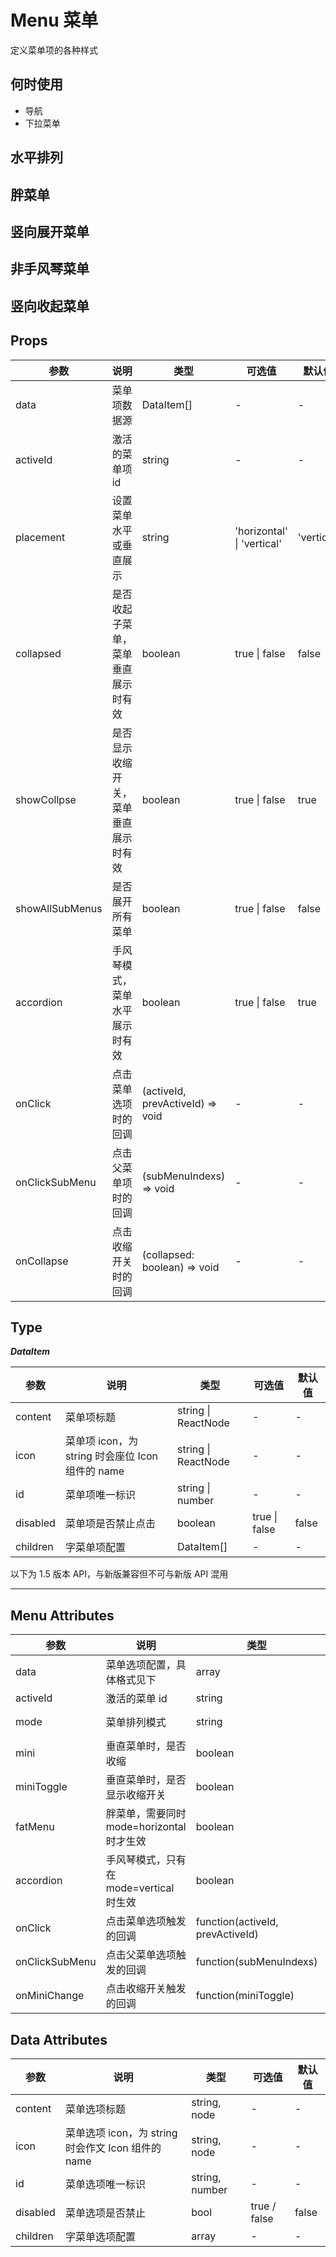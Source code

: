 # Menu 菜单

定义菜单项的各种样式

## 何时使用

- 导航
- 下拉菜单

## 水平排列


<DemoRow />

## 胖菜单


<DemoFat />

## 竖向展开菜单


<DemoVertical />

## 非手风琴菜单


<DemoNoAccordion />

## 竖向收起菜单


<DemoPack />


## Props

| 参数            | 说明                                 | 类型                             | 可选值                     | 默认值     |
| --------------- | ------------------------------------ | -------------------------------- | -------------------------- | ---------- |
| data            | 菜单项数据源                         | DataItem[]                       | -                          | -          |
| activeId        | 激活的菜单项 id                      | string                           | -                          | -          |
| placement       | 设置菜单水平或垂直展示               | string                           | 'horizontal' \| 'vertical' | 'vertical' |
| collapsed       | 是否收起子菜单，菜单垂直展示时有效   | boolean                          | true \| false              | false      |
| showCollpse     | 是否显示收缩开关，菜单垂直展示时有效 | boolean                          | true \| false              | true       |
| showAllSubMenus | 是否展开所有菜单                     | boolean                          | true \| false              | false      |
| accordion       | 手风琴模式，菜单水平展示时有效       | boolean                          | true \| false              | true       |
| onClick         | 点击菜单选项时的回调                 | (activeId, prevActiveId) => void | -                          | -          |
| onClickSubMenu  | 点击父菜单项时的回调                 | (subMenuIndexs) => void          | -                          | -          |
| onCollapse      | 点击收缩开关时的回调                 | (collapsed: boolean) => void     | -                          | -          |

## Type

**_DataItem_**

| 参数     | 说明                                             | 类型                | 可选值        | 默认值 |
| -------- | ------------------------------------------------ | ------------------- | ------------- | ------ |
| content  | 菜单项标题                                       | string \| ReactNode | -             | -      |
| icon     | 菜单项 icon，为 string 时会座位 Icon 组件的 name | string \| ReactNode | -             | -      |
| id       | 菜单项唯一标识                                   | string \| number    | -             | -      |
| disabled | 菜单项是否禁止点击                               | boolean             | true \| false | false  |
| children | 字菜单项配置                                     | DataItem[]          | -             | -      |

<div style={{ position: 'relative' }}>
  <span
    style={{
      position: 'absolute',
      background: '#fff',
      left: '50%',
      transform: 'translate(-50%, -50%)',
      fontSize: '14px',
      padding: 8,
      color: '#999'
    }}
  >
    以下为 1.5 版本 API，与新版兼容但不可与新版 API 混用
  </span>
  <hr style={{ marginTop: 50, marginBottom: 20, border: '0.5px dashed #c8c8c8' }} />
</div>

## Menu Attributes

| 参数           | 说明                                      | 类型                             | 可选值                | 默认值   |
| -------------- | ----------------------------------------- | -------------------------------- | --------------------- | -------- |
| data           | 菜单选项配置，具体格式见下                | array                            | -                     | -        |
| activeId       | 激活的菜单 id                             | string                           | -                     | -        |
| mode           | 菜单排列模式                              | string                           | horizontal / vertical | vertical |
| mini           | 垂直菜单时，是否收缩                      | boolean                          | true / false          | false    |
| miniToggle     | 垂直菜单时，是否显示收缩开关              | boolean                          | true / false          | true     |
| fatMenu        | 胖菜单，需要同时 mode=horizontal 时才生效 | boolean                          | true / false          | false    |
| accordion      | 手风琴模式，只有在 mode=vertical 时生效   | boolean                          | true / false          | true     |
| onClick        | 点击菜单选项触发的回调                    | function(activeId, prevActiveId) | -                     | -        |
| onClickSubMenu | 点击父菜单选项触发的回调                  | function(subMenuIndexs)          | -                     | -        |
| onMiniChange   | 点击收缩开关触发的回调                    | function(miniToggle)             | -                     | -        |

## Data Attributes

| 参数     | 说明                                               | 类型           | 可选值       | 默认值 |
| -------- | -------------------------------------------------- | -------------- | ------------ | ------ |
| content  | 菜单选项标题                                       | string, node   | -            | -      |
| icon     | 菜单选项 icon，为 string 时会作文 Icon 组件的 name | string, node   | -            | -      |
| id       | 菜单选项唯一标识                                   | string, number | -            | -      |
| disabled | 菜单选项是否禁止                                   | bool           | true / false | false  |
| children | 字菜单选项配置                                     | array          | -            | -      |
